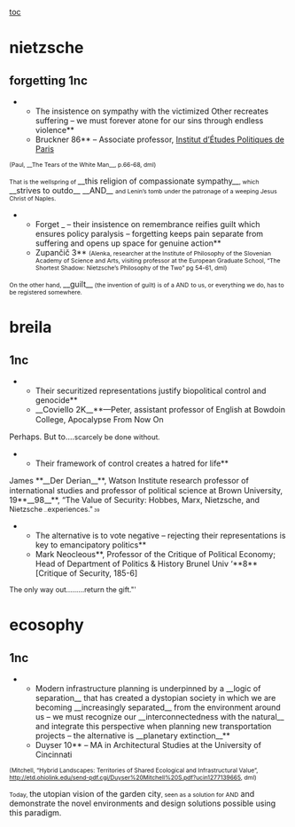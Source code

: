 [[toc]]
=nietzsche= 

==forgetting 1nc== 

**The insistence on sympathy with the victimized Other recreates suffering – we must forever atone for our sins through endless violence**
**Bruckner 86** – Associate professor, <span style="color: windowtext; text-decoration: none;">[[http://en.wikipedia.org/wiki/Institut_d%E2%80%99%C3%89tudes_Politiques_de_Paris|Institut d’Études Politiques de Paris]]</span>
<span style="font-size: 8pt;">(Paul, __The Tears of the White Man__, p.66-68, dml)</span>

<span style="font-size: 8pt;">That is the wellspring of </span>__this religion of compassionate sympathy__<span style="font-size: 8pt;">, which </span>__strives to outdo__
__AND__
<span style="font-size: 8pt;">and Lenin’s tomb under the patronage of a weeping Jesus Christ of Naples. </span>

**Forget _ – their insistence on remembrance reifies guilt which ensures policy paralysis – forgetting keeps pain separate from suffering and opens up space for genuine action**
**Zupančič 3** <span style="font-size: 8pt;">(Alenka, researcher at the Institute of Philosophy of the Slovenian Academy of Science and Arts, visiting professor at the European Graduate School, “The Shortest Shadow: Nietzsche’s Philosophy of the Two” pg 54-61, dml)</span>

<span style="font-size: 8pt;">On the other hand, </span>__guilt__<span style="font-size: 8pt;"> (the invention of guilt) is of a </span>
<span style="font-size: 8pt;">AND</span>
<span style="font-size: 8pt;">to us, or everything we do, has to be registered somewhere.</span>

=breila= 

==1nc== 
**Their securitized representations justify biopolitical control and genocide**
**__<span style="font-size: 11pt;">Coviello 2K</span>__**—Peter, assistant professor of English at Bowdoin College, Apocalypse From Now On
Perhaps. But to….<span style="font-size: 9.5pt;">scarcely be done without.</span>


**Their framework of control creates a hatred for life**
James **__<span style="font-size: 11pt;">Der Derian</span>__**, Watson Institute research professor of international studies and professor of political science at Brown University, 19**__<span style="font-size: 11pt;">98</span>__**, “The Value of Security: Hobbes, Marx, Nietzsche, and
<span style="font-size: 9.5pt;">Nietzsche</span><span style="font-size: 6pt;"> …</span><span style="font-size: 9.5pt;">experiences."</span><span style="font-size: 6pt;"> 39</span>


**The alternative is to vote negative – rejecting their representations is key to emancipatory politics**
**Mark Neocleous**, Professor of the Critique of Political Economy; Head of Department of Politics & History Brunel Univ ‘**8** [Critique of Security, 185-6]
<span style="font-size: 9.5pt;">The only way out………return the gift."'</span>



=ecosophy= 

==1nc== 

**Modern infrastructure planning is underpinned by a __logic of separation__ that has created a dystopian society in which we are becoming __increasingly separated__ from the environment around us – we must recognize our __interconnectedness with the natural__ and integrate this perspective when planning new transportation projects – the alternative is __planetary extinction__**
**Duyser 10** – MA in Architectural Studies at the University of Cincinnati
<span style="font-size: 8pt;">(Mitchell, “Hybrid Landscapes: Territories of Shared Ecological and Infrastructural Value”, </span><span style="color: blue; font-size: 8pt;">[[http://etd.ohiolink.edu/send-pdf.cgi/Duyser%20Mitchell%20S.pdf?ucin1277139665]]</span><span style="font-size: 8pt;">, dml)</span>

<span style="font-size: 8pt;">Today, </span>the utopian vision<span class="IntenseEmphasis1"> of the garden city</span><span style="font-size: 8pt;">, seen as a solution for </span>
<span style="font-size: 8pt;">AND</span>
<span class="IntenseEmphasis1">and demonstrate the novel environments and design solutions possible using this paradigm.</span>